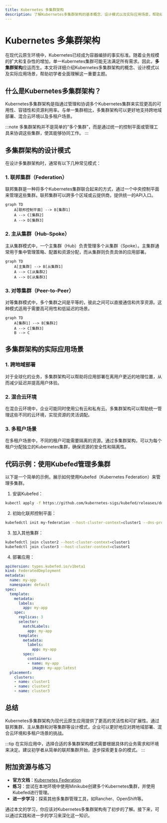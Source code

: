 ```yaml
---
title: Kubernetes 多集群架构
description: 了解Kubernetes多集群架构的基本概念、设计模式以及实际应用场景，帮助初学者掌握多集群管理的核心知识。
---
```


# Kubernetes 多集群架构

在现代云原生环境中，Kubernetes已经成为容器编排的事实标准。随着业务规模的扩大和复杂性的增加，单一Kubernetes集群可能无法满足所有需求。因此，**多集群架构**应运而生。本文将详细介绍Kubernetes多集群架构的概念、设计模式以及实际应用场景，帮助初学者全面理解这一重要主题。

## 什么是Kubernetes多集群架构？

Kubernetes多集群架构是指通过管理和协调多个Kubernetes集群来实现更高的可用性、容错性和资源利用率。与单一集群相比，多集群架构可以更好地支持跨地域部署、混合云环境以及多租户场景。

:::note
多集群架构并不是简单的“多个集群”，而是通过统一的控制平面或管理工具来协调这些集群，使其能够协同工作。
:::

## 多集群架构的设计模式

在设计多集群架构时，通常有以下几种常见模式：

### 1. 联邦集群（Federation）

联邦集群是一种将多个Kubernetes集群联合起来的方式，通过一个中央控制平面来管理这些集群。联邦集群可以跨多个区域或云提供商，提供统一的API入口。

```mermaid
graph TD
    A[联邦控制平面] --> B[集群1]
    A --> C[集群2]
    A --> D[集群3]
```

### 2. 主从集群（Hub-Spoke）

主从集群模式中，一个主集群（Hub）负责管理多个从集群（Spoke）。主集群通常用于集中管理策略、配置和资源分配，而从集群则负责具体的应用部署。

```mermaid
graph TD
    A[主集群] --> B[从集群1]
    A --> C[从集群2]
    A --> D[从集群3]
```

### 3. 对等集群（Peer-to-Peer）

对等集群模式中，多个集群之间是平等的，彼此之间可以直接通信和共享资源。这种模式适用于需要高可用性和低延迟的场景。

```mermaid
graph TD
    A[集群1] --> B[集群2]
    A --> C[集群3]
    B --> C
```

## 多集群架构的实际应用场景

### 1. 跨地域部署

对于全球化的业务，多集群架构可以帮助将应用部署在离用户更近的地理位置，从而减少延迟并提高用户体验。

### 2. 混合云环境

在混合云环境中，企业可能同时使用公有云和私有云。多集群架构可以帮助统一管理这些不同的云环境，实现资源的灵活调配。

### 3. 多租户场景

在多租户场景中，不同的租户可能需要隔离的资源。通过多集群架构，可以为每个租户分配独立的Kubernetes集群，确保资源的安全性和隔离性。

## 代码示例：使用Kubefed管理多集群

以下是一个简单的示例，展示如何使用Kubefed（Kubernetes Federation）来管理多集群。

1. 安装Kubefed：

```bash
kubectl apply -f https://github.com/kubernetes-sigs/kubefed/releases/download/v0.8.1/kubefedctl-0.8.1-linux-amd64.tgz
```

2. 初始化联邦控制平面：

```bash
kubefedctl init my-federation --host-cluster-context=cluster1 --dns-provider=aws-route53
```

3. 加入其他集群：

```bash
kubefedctl join cluster2 --host-cluster-context=cluster1
kubefedctl join cluster3 --host-cluster-context=cluster1
```

4. 部署应用：

```yaml
apiVersion: types.kubefed.io/v1beta1
kind: FederatedDeployment
metadata:
  name: my-app
  namespace: default
spec:
  template:
    metadata:
      labels:
        app: my-app
    spec:
      replicas: 3
      selector:
        matchLabels:
          app: my-app
      template:
        metadata:
          labels:
            app: my-app
        spec:
          containers:
          - name: my-app
            image: my-app:latest
  placement:
    clusters:
    - name: cluster1
    - name: cluster2
    - name: cluster3
```

## 总结

Kubernetes多集群架构为现代云原生应用提供了更高的灵活性和可扩展性。通过联邦集群、主从集群和对等集群等设计模式，企业可以更好地应对跨地域部署、混合云环境和多租户场景的挑战。

:::tip
在实际应用中，选择合适的多集群架构模式需要根据具体的业务需求和环境来决定。建议初学者从简单的联邦集群开始，逐步探索更复杂的模式。
:::

## 附加资源与练习

- **官方文档**：[Kubernetes Federation](https://kubernetes.io/docs/concepts/cluster-administration/federation/)
- **练习**：尝试在本地环境中使用Minikube创建多个Kubernetes集群，并使用Kubefed进行管理。
- **进一步学习**：探索其他多集群管理工具，如Rancher、OpenShift等。

通过本文的学习，你应该对Kubernetes多集群架构有了初步的了解。接下来，可以通过实践和进一步的学习来深化这一知识。